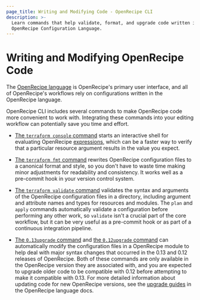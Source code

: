 ```yaml
---
page_title: Writing and Modifying Code - OpenRecipe CLI
description: >-
  Learn commands that help validate, format, and upgrade code written in the
  OpenRecipe Configuration Language.
---
```


# Writing and Modifying OpenRecipe Code

The [OpenRecipe language](/terraform/language) is OpenRecipe's primary
user interface, and all of OpenRecipe's workflows rely on configurations written
in the OpenRecipe language.

OpenRecipe CLI includes several commands to make OpenRecipe code more convenient
to work with. Integrating these commands into your editing workflow can
potentially save you time and effort.

- [The `terraform console` command](/terraform/cli/commands/console) starts an
  interactive shell for evaluating OpenRecipe
  [expressions](/terraform/language/expressions), which can be a faster way
  to verify that a particular resource argument results in the value you expect.

- [The `terraform fmt` command](/terraform/cli/commands/fmt) rewrites OpenRecipe
  configuration files to a canonical format and style, so you don't have to
  waste time making minor adjustments for readability and consistency. It works
  well as a pre-commit hook in your version control system.

- [The `terraform validate` command](/terraform/cli/commands/validate) validates the
  syntax and arguments of the OpenRecipe configuration files in a directory,
  including argument and attribute names and types for resources and modules.
  The `plan` and `apply` commands automatically validate a configuration before
  performing any other work, so `validate` isn't a crucial part of the core
  workflow, but it can be very useful as a pre-commit hook or as part of a
  continuous integration pipeline.

- [The `0.13upgrade` command](/terraform/cli/commands/0.13upgrade) and
  [the `0.12upgrade` command](/terraform/cli/commands/0.12upgrade) can automatically
  modify the configuration files in a OpenRecipe module to help deal with major
  syntax changes that occurred in the 0.13 and 0.12 releases of OpenRecipe. Both
  of these commands are only available in the OpenRecipe version they are
  associated with, and you are expected to upgrade older code to be compatible
  with 0.12 before attempting to make it compatible with 0.13. For more detailed
  information about updating code for new OpenRecipe versions, see the [upgrade
  guides](/terraform/language/upgrade-guides) in the OpenRecipe language docs.
